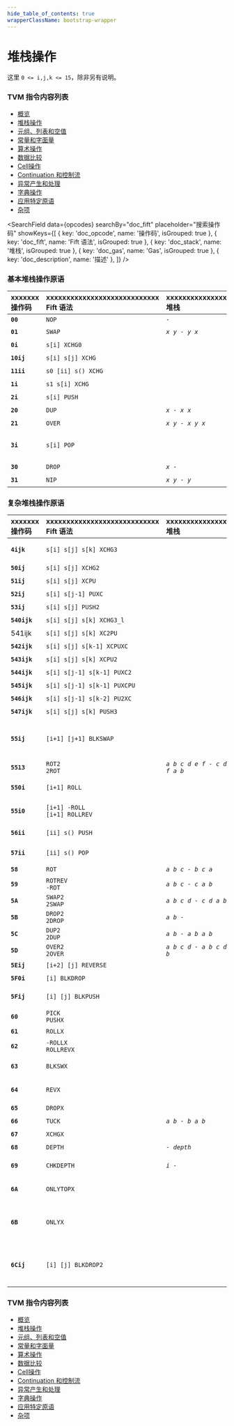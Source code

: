 ```yaml
---
hide_table_of_contents: true
wrapperClassName: bootstrap-wrapper
---
```



# 堆栈操作

这里 `0 <= i,j,k <= 15`，除非另有说明。

### TVM 指令内容列表

- [概览](/learn/tvm-instructions/instructions)
- [堆栈操作](/learn/tvm-instructions/instructions/stack-manipulation)
- [元组、列表和空值](/learn/tvm-instructions/instructions/tuple-list-null)
- [常量和字面量](/learn/tvm-instructions/instructions/constant)
- [算术操作](/learn/tvm-instructions/instructions/arithmetic)
- [数据比较](/learn/tvm-instructions/instructions/data-comparison)
- [Cell操作](/learn/tvm-instructions/instructions/cell-manipulation)
- [Continuation 和控制流](/learn/tvm-instructions/instructions/control-flow)
- [异常产生和处理](/learn/tvm-instructions/instructions/exception-gen-and-handling)
- [字典操作](/learn/tvm-instructions/instructions/dictionary-manipulation)
- [应用特定原语](/learn/tvm-instructions/instructions/app-specific)
- [杂项](/learn/tvm-instructions/instructions/miscellaneous)

<SearchField
  data={opcodes}
  searchBy="doc_fift"
  placeholder="搜索操作码"
  showKeys={[
    { key: 'doc_opcode', name: '操作码', isGrouped: true },
    { key: 'doc_fift', name: 'Fift 语法', isGrouped: true },
    { key: 'doc_stack', name: '堆栈', isGrouped: true },
    { key: 'doc_gas', name: 'Gas', isGrouped: true },
    { key: 'doc_description', name: '描述' },
  ]}
/>

### 基本堆栈操作原语

| xxxxxxx<br/>操作码 | xxxxxxxxxxxxxxxxxxxxxxxxxxxx<br/>Fift 语法 | xxxxxxxxxxxxxxxxx<br/>堆栈 | xxxxxxxxxxxxxxxxxxxxxxxxxxxxxxxxxxxxxx<br/>描述                                                                                  | xxxx<br/>Gas |
| :-------------- | :--------------------------------------- | :----------------------- | :----------------------------------------------------------------------------------------------------------------------------- | :----------- |
| **`00`**        | `NOP`                                    | _`-`_                    | Does nothing.                                                                                                                  | `18`         |
| **`01`**        | `SWAP`                                   | _`x y - y x`_            | 等同于 [`s1 XCHG0`](#instr-xchg-0i)。                                                                                              | `18`         |
| **`0i`**        | `s[i] XCHG0`                             |                          | 交换 `s0` 与 `s[i]`，`1 <= i <= 15`。                                                                                               | `18`         |
| **`10ij`**      | `s[i] s[j] XCHG`                         |                          | 交换 `s[i]` 与 `s[j]`，`1 <= i < j <= 15`。                                                                                         | `26`         |
| **`11ii`**      | `s0 [ii] s() XCHG`                       |                          | 交换 `s0` 与 `s[ii]`，`0 <= ii <= 255`。                                                                                            | `26`         |
| **`1i`**        | `s1 s[i] XCHG`                           |                          | 交换 `s1` 与 `s[i]`，`2 <= i <= 15`。                                                                                               | `18`         |
| **`2i`**        | `s[i] PUSH`                              |                          | 将旧的 `s[i]` 的一个副本推入堆栈。                                                                                                          | `18`         |
| **`20`**        | `DUP`                                    | _`x - x x`_              | 等同于 [`s0 PUSH`](#instr-push)。                                                                                                  | `18`         |
| **`21`**        | `OVER`                                   | _`x y - x y x`_          | 等同于 [`s1 PUSH`](#instr-push)。                                                                                                  | `18`         |
| **`3i`**        | `s[i] POP`                               |                          | Pops the old `s0` value into the old `s[i]`. 将旧的 `s0` 值弹出到旧的 `s[i]` 中。等同于 [`s[i] XCHG0`](#instr-xchg-0i) [`DROP`](#instr-drop) | `18`         |
| **`30`**        | `DROP`                                   | _`x -`_                  | 等同于 [`s0 POP`](#instr-pop)，丢弃堆栈顶部值。                                                                                            | `18`         |
| **`31`**        | `NIP`                                    | _`x y - y`_              | 等同于 [`s1 POP`](#instr-pop)。                                                                                                    | `18`         |

### 复杂堆栈操作原语

| xxxxxxx<br/>操作码 | xxxxxxxxxxxxxxxxxxxxxxxxxxxx<br/>Fift 语法 | xxxxxxxxxxxxxxxxx<br/>堆栈      | xxxxxxxxxxxxxxxxxxxxxxxxxxxxxxxxxxxxxx<br/>描述                                                                                                                                                           | xxxx<br/>Gas |
| :-------------- | :--------------------------------------- | :---------------------------- | :------------------------------------------------------------------------------------------------------------------------------------------------------------------------------------------------------ | :----------- |
| **`4ijk`**      | `s[i] s[j] s[k] XCHG3`                   |                               | 等同于 [`s2 s[i] XCHG`](#instr-xchg-ij) [`s1 s[j] XCHG`](#instr-xchg-ij) [`s[k] XCHG0`](#instr-xchg-0i)。                                                                                                   | `26`         |
| **`50ij`**      | `s[i] s[j] XCHG2`                        |                               | 等同于 [`s1 s[i] XCHG`](#instr-xchg-ij) [`s[j] XCHG0`](#instr-xchg-0i)。                                                                                                                                    | `26`         |
| **`51ij`**      | `s[i] s[j] XCPU`                         |                               | 等同于 [`s[i] XCHG0`](#instr-xchg-0i) [`s[j] PUSH`](#instr-push)。                                                                                                                                          | `26`         |
| **`52ij`**      | `s[i] s[j-1] PUXC`                       |                               | 等同于 [`s[i] PUSH`](#instr-push) [`SWAP`](#instr-swap) [`s[j] XCHG0`](#instr-xchg-0i)。                                                                                                                    | `26`         |
| **`53ij`**      | `s[i] s[j] PUSH2`                        |                               | 等同于 [`s[i] PUSH`](#instr-push) [`s[j+1] PUSH`](#instr-push)。                                                                                                                                            | `26`         |
| **`540ijk`**    | `s[i] s[j] s[k] XCHG3_l`                 |                               | [`XCHG3`](#instr-xchg3) 的长格式。                                                                                                                                                                           | `34`         |
| 541ijk          | `s[i] s[j] s[k] XC2PU`                   |                               | 等同于 [`s[i] s[j] XCHG2`](#instr-xchg2) [`s[k] PUSH`](#instr-push)。                                                                                                                                       | `34`         |
| **`542ijk`**    | `s[i] s[j] s[k-1] XCPUXC`                |                               | 等同于 [`s1 s[i] XCHG`](#instr-xchg-ij) [`s[j] s[k-1] PUXC`](#instr-puxc)。                                                                                                                                 | `34`         |
| **`543ijk`**    | `s[i] s[j] s[k] XCPU2`                   |                               | 等同于 [`s[i] XCHG0`](#instr-xchg-0i) [`s[j] s[k] PUSH2`](#instr-push2)。                                                                                                                                   | `34`         |
| **`544ijk`**    | `s[i] s[j-1] s[k-1] PUXC2`               |                               | 等同于 [`s[i] PUSH`](#instr-push) [`s2 XCHG0`](#instr-xchg-0i) [`s[j] s[k] XCHG2`](#instr-xchg2)。                                                                                                          | `34`         |
| **`545ijk`**    | `s[i] s[j-1] s[k-1] PUXCPU`              |                               | 等同于 [`s[i] s[j-1] PUXC`](#instr-puxc) [`s[k] PUSH`](#instr-push)。                                                                                                                                       | `34`         |
| **`546ijk`**    | `s[i] s[j-1] s[k-2] PU2XC`               |                               | 等同于 [`s[i] PUSH`](#instr-push) [`SWAP`](#instr-swap) [`s[j] s[k-1] PUXC`](#instr-puxc)。                                                                                                                 | `34`         |
| **`547ijk`**    | `s[i] s[j] s[k] PUSH3`                   |                               | 等同于 [`s[i] PUSH`](#instr-push) [`s[j+1] s[k+1] PUSH2`](#instr-push2)。                                                                                                                                   | `34`         |
| **`55ij`**      | `[i+1] [j+1] BLKSWAP`                    |                               | 交换两个块 `s[j+i+1] … s[j+1]` 和 `s[j] … s0`。<br/> `0 <= i,j <= 15`<br/>等同于 [`[i+1] [j+1] REVERSE`](#instr-reverse) [`[j+1] 0 REVERSE`](#instr-reverse) [`[i+j+2] 0 REVERSE`](#instr-reverse)。               | `26`         |
| **`5513`**      | `ROT2`<br/>`2ROT`                        | _`a b c d e f - c d e f a b`_ | 旋转三对堆栈最顶部的条目。                                                                                                                                                                                           | `26`         |
| **`550i`**      | `[i+1] ROLL`                             |                               | 旋转顶部 `i+1` 个堆栈条目。<br/>等同于 [`1 [i+1] BLKSWAP`](#instr-blkswap)。                                                                                                                                          | `26`         |
| **`55i0`**      | `[i+1] -ROLL`<br/>`[i+1] ROLLREV`        |                               | 以相反方向旋转顶部 `i+1` 个堆栈条目。<br/>等同于 [`[i+1] 1 BLKSWAP`](#instr-blkswap)。                                                                                                                                     | `26`         |
| **`56ii`**      | `[ii] s() PUSH`                          |                               | 将旧的 `s[ii]` 的一个副本推入堆栈。<br/>`0 <= ii <= 255`                                                                                                                                                             | `26`         |
| **`57ii`**      | `[ii] s() POP`                           |                               | 将旧的 `s0` 值弹出到旧的 `s[ii]` 中。<br/>`0 <= ii <= 255`                                                                                                                                                         | `26`         |
| **`58`**        | `ROT`                                    | _`a b c - b c a`_             | 等同于 [`1 2 BLKSWAP`](#instr-blkswap) 或 [`s2 s1 XCHG2`](#instr-xchg2)。                                                                                                                                    | `18`         |
| **`59`**        | `ROTREV`<br/>`-ROT`                      | _`a b c - c a b`_             | 等同于 [`2 1 BLKSWAP`](#instr-blkswap) 或 [`s2 s2 XCHG2`](#instr-xchg2)。                                                                                                                                    | `18`         |
| **`5A`**        | `SWAP2`<br/>`2SWAP`                      | _`a b c d - c d a b`_         | 等同于 [`2 2 BLKSWAP`](#instr-blkswap) 或 [`s3 s2 XCHG2`](#instr-xchg2)。                                                                                                                                    | `18`         |
| **`5B`**        | `DROP2`<br/>`2DROP`                      | _`a b - `_                    | 等同于两次执行 [`DROP`](#instr-drop)。                                                                                                                                                                          | `18`         |
| **`5C`**        | `DUP2`<br/>`2DUP`                        | _`a b - a b a b`_             | 等同于 [`s1 s0 PUSH2`](#instr-push2)。                                                                                                                                                                      | `18`         |
| **`5D`**        | `OVER2`<br/>`2OVER`                      | _`a b c d - a b c d a b`_     | 等同于 [`s3 s2 PUSH2`](#instr-push2)。                                                                                                                                                                      | `18`         |
| **`5Eij`**      | `[i+2] [j] REVERSE`                      |                               | 反转 `s[j+i+1] … s[j]` 的顺序。                                                                                                                                                                               | `26`         |
| **`5F0i`**      | `[i] BLKDROP`                            |                               | 执行 `i` 次 [`DROP`](#instr-drop)。                                                                                                                                                                         | `26`         |
| **`5Fij`**      | `[i] [j] BLKPUSH`                        |                               | 执行 `i` 次 `PUSH s(j)`。<br/>`1 <= i <= 15`, `0 <= j <= 15`。                                                                                                                                               | `26`         |
| **`60`**        | `PICK`<br/>`PUSHX`                       |                               | 从堆栈弹出整数 `i`，然后执行 [`s[i] PUSH`](#instr-push)。                                                                                                                                                            | `18`         |
| **`61`**        | `ROLLX`                                  |                               | 从堆栈弹出整数 `i`，然后执行 [`1 [i] BLKSWAP`](#instr-blkswap)。                                                                                                                                                     | `18`         |
| **`62`**        | `-ROLLX`<br/>`ROLLREVX`                  |                               | 从堆栈弹出整数 `i`，然后执行 [`[i] 1 BLKSWAP`](#instr-blkswap)。                                                                                                                                                     | `18`         |
| **`63`**        | `BLKSWX`                                 |                               | 从堆栈弹出整数 `i`、`j`，然后执行 [`[i] [j] BLKSWAP`](#instr-blkswap)。                                                                                                                                               | `18`         |
| **`64`**        | `REVX`                                   |                               | 从堆栈弹出整数 `i`、`j`，然后执行 [`[i] [j] REVERSE`](#instr-reverse)。                                                                                                                                               | `18`         |
| **`65`**        | `DROPX`                                  |                               | 从堆栈弹出整数 `i`，然后执行 [`[i] BLKDROP`](#instr-blkdrop)。                                                                                                                                                       | `18`         |
| **`66`**        | `TUCK`                                   | _`a b - b a b`_               | 等同于 [`SWAP`](#instr-swap) [`OVER`](#instr-over) 或 [`s1 s1 XCPU`](#instr-xcpu)。                                                                                                                          | `18`         |
| **`67`**        | `XCHGX`                                  |                               | 从堆栈弹出整数 `i`，然后执行 [`s[i] XCHG`](#instr-xchg-ij)。                                                                                                                                                         | `18`         |
| **`68`**        | `DEPTH`                                  | _`- depth`_                   | 推入当前堆栈深度。                                                                                                                                                                                               | `18`         |
| **`69`**        | `CHKDEPTH`                               | _`i -`_                       | 从堆栈弹出整数 `i`，然后检查是否至少有 `i` 个元素，否则生成堆栈下溢异常。                                                                                                                                                               | `18/58`      |
| **`6A`**        | `ONLYTOPX`                               |                               | 从堆栈弹出整数 `i`，然后移除除顶部 `i` 个元素之外的所有元素。                                                                                                                                                                     | `18`         |
| **`6B`**        | `ONLYX`                                  |                               | Pops integer `i` from the stack, then leaves only the bottom `i` elements. 从堆栈弹出整数 `i`，然后仅保留底部 `i` 个元素。大致等同于 [`DEPTH`](#instr-depth) [`SWAP`](#instr-swap) [`SUB`](#instr-sub) [`DROPX`](#instr-dropx)。 | `18`         |
| **`6Cij`**      | `[i] [j] BLKDROP2`                       |                               | 在顶部 `j` 个元素下方丢弃 `i` 个堆栈元素。<br/>`1 <= i <= 15`, `0 <= j <= 15`<br/>等同于 [`[i+j] 0 REVERSE`](#instr-reverse) [`[i] BLKDROP`](#instr-blkdrop) [`[j] 0 REVERSE`](#instr-reverse)。                            | `26`         |

### TVM 指令内容列表

- [概览](/learn/tvm-instructions/instructions)
- [堆栈操作](/learn/tvm-instructions/instructions/stack-manipulation)
- [元组、列表和空值](/learn/tvm-instructions/instructions/tuple-list-null)
- [常量和字面量](/learn/tvm-instructions/instructions/constant)
- [算术操作](/learn/tvm-instructions/instructions/arithmetic)
- [数据比较](/learn/tvm-instructions/instructions/data-comparison)
- [Cell操作](/learn/tvm-instructions/instructions/cell-manipulation)
- [Continuation 和控制流](/learn/tvm-instructions/instructions/control-flow)
- [异常产生和处理](/learn/tvm-instructions/instructions/exception-gen-and-handling)
- [字典操作](/learn/tvm-instructions/instructions/dictionary-manipulation)
- [应用特定原语](/learn/tvm-instructions/instructions/app-specific)
- [杂项](/learn/tvm-instructions/instructions/miscellaneous)
